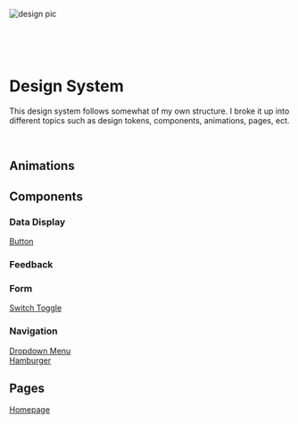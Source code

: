 
<Meta title="Welcome" />

<style>{`
  .chip {
    display: inline-block;
    font-size: 11px;
    line-height: 12px;
    align-self: center;
    padding: 4px 12px;
    border-radius: 3em;
    font-weight: 700;
    color: rgb(102, 102, 102);
    background: rgb(238, 238, 238);
    margin-right: 8px;
  }

  .sbdocs-h2 {
    color: rgb(51, 51, 51);
    font-size: 24px;
    font-weight: 400;
  }

  .sbdocs-h3 {
    color: rgb(51, 51, 51);
    font-size: 16px;
    font-weight: 400; 
    margin: 24px 0 12px 0;
  }
`}</style>

<img
  src="https://images.unsplash.com/photo-1572044162444-ad60f128bdea?ixlib=rb-1.2.1&ixid=MnwxMjA3fDB8MHxwaG90by1wYWdlfHx8fGVufDB8fHx8&auto=format&fit=crop&w=1770&q=80"
  alt="design pic"
/>

<br />
<br />
<br />

# Design System

This design system follows somewhat of my own structure. I broke it up into different topics such as design tokens, components, animations, pages, ect.

<br />

## Animations

## Components

### Data Display

<a href="?path=/story/components-data-display-button-basicbutton--default">
  <div class="chip">Button</div>
</a>

### Feedback

### Form

<a href="?path=/story/components-form-switch-switch--sky">
  <div class="chip">Switch Toggle</div>
</a>

### Navigation

<a href="?path=/story/components-navigation-dropdown-basicdropdown--default">
  <div class="chip">Dropdown Menu</div>
</a>

<a href="?path=/story/components-navigation-hamburgermenu-hamburgermenu--default">
  <div class="chip">Hamburger</div>
</a>

## Pages

<a href="">
  <div class="chip">Homepage</div>
</a>

